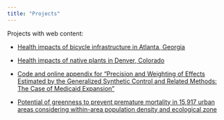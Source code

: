 ```yaml
---
title: "Projects"
---
```


Projects with web content:

-   [Health impacts of bicycle infrastructure in Atlanta, Georgia](https://michaeldgarber.github.io/diss/)

-   [Health impacts of native plants in Denver, Colorado](https://michaeldgarber.github.io/green-space-denver/index.html)

-   [Code and online appendix for "Precision and Weighting of Effects Estimated by the Generalized Synthetic Control and Related Methods: The Case of Medicaid Expansion"](https://michaeldgarber.github.io/gsynth-nianogo-et-al/index.html)

-   [Potential of greenness to prevent premature mortality in 15,917 urban areas considering within-area population density and ecological zone](https://michaeldgarber.github.io/global-ndvi-pop/index.html)
